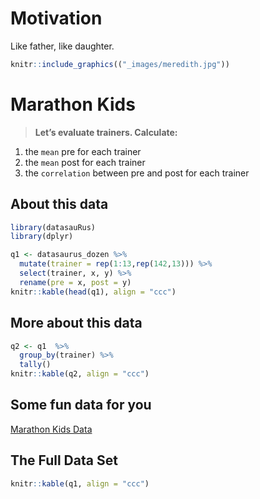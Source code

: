 
# Motivation

::: {.rmdimportant}

Like father, like daughter.

:::

```r
knitr::include_graphics(("_images/meredith.jpg"))
```



# Marathon Kids

::: {.rmdnote} 

>**Let's evaluate trainers.  Calculate:**

1. the `mean` pre for each trainer
2. the `mean` post for each trainer
3. the `correlation` between pre and post for each trainer

:::

## About this data

```r
library(datasauRus)
library(dplyr)

q1 <- datasaurus_dozen %>% 
  mutate(trainer = rep(1:13,rep(142,13))) %>% 
  select(trainer, x, y) %>% 
  rename(pre = x, post = y)
knitr::kable(head(q1), align = "ccc")


```

## More about this data

```r
q2 <- q1  %>%  
  group_by(trainer) %>% 
  tally()
knitr::kable(q2, align = "ccc")
```

## Some fun  data for you

[Marathon Kids Data](https://drive.google.com/drive/folders/1ZytY6Co6NS0UdTS9cZIAsNjbEcdtkYte?usp=sharing)

## The Full Data Set

```r
knitr::kable(q1, align = "ccc")
```

